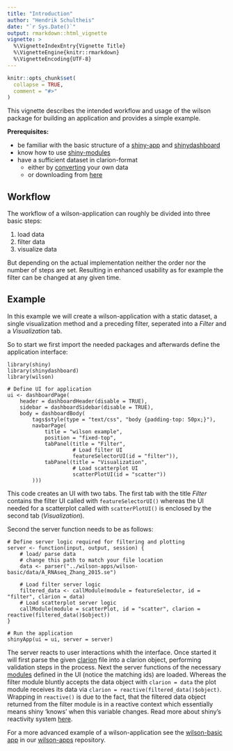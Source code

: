 ```yaml
---
title: "Introduction"
author: "Hendrik Schultheis"
date: "`r Sys.Date()`"
output: rmarkdown::html_vignette
vignette: >
  %\VignetteIndexEntry{Vignette Title}
  %\VignetteEngine{knitr::rmarkdown}
  %\VignetteEncoding{UTF-8}
---
```


```r
knitr::opts_chunk$set(
  collapse = TRUE,
  comment = "#>"
)
```

This vignette describes the intended workflow and usage of the wilson package for building an application and provides a simple example.

**Prerequisites:**

* be familiar with the basic structure of a [shiny-app](https://shiny.rstudio.com/articles/basics.html) and [shinydashboard](https://rstudio.github.io/shinydashboard/get_started.html)
* know how to use [shiny-modules](https://shiny.rstudio.com/articles/modules.html#using-modules)
* have a sufficient dataset in clarion-format
  * either by [converting](https://github.molgen.mpg.de/loosolab/wilson-apps/wiki/CLARION-Format/) your own data
  * or downloading from [here](https://github.molgen.mpg.de/loosolab/wilson-apps/tree/master/wilson-basic/data/)

## Workflow

The workflow of a wilson-application can roughly be divided into three basic steps:

1. load data
2. filter data
3. visualize data

But depending on the actual implementation neither the order nor the number of steps are set. Resulting in enhanced usability as for example the filter can be changed at any given time.

## Example

In this example we will create a wilson-application with a static dataset, a single visualization method and a preceding filter, seperated into a *Filter* and a *Visualization* tab.

So to start we first import the needed packages and afterwards define the application interface:
```
library(shiny)
library(shinydashboard)
library(wilson)

# Define UI for application
ui <- dashboardPage(
    header = dashboardHeader(disable = TRUE),
    sidebar = dashboardSidebar(disable = TRUE),
    body = dashboardBody(
        tags$style(type = "text/css", "body {padding-top: 50px;}"),
        navbarPage(
            title = "wilson example",
            position = "fixed-top",
            tabPanel(title = "Filter",
                     # Load filter UI
                     featureSelectorUI(id = "filter")),
            tabPanel(title = "Visualization",
                     # Load scatterplot UI
                     scatterPlotUI(id = "scatter"))
        )))
```
This code creates an UI with two tabs. The first tab with the title *Filter* contains the filter UI called with `featureSelectorUI()` whereas the UI needed for a scatterplot called with `scatterPlotUI()` is enclosed by the second tab (*Visualization*).

Second the server function needs to be as follows:
```
# Define server logic required for filtering and plotting
server <- function(input, output, session) {
    # load/ parse data
    # change this path to match your file location
    data <- parser("../wilson-apps/wilson-basic/data/A_RNAseq_Zhang_2015.se")
    
    # Load filter server logic
    filtered_data <- callModule(module = featureSelector, id = "filter", clarion = data)
    # Load scatterplot server logic
    callModule(module = scatterPlot, id = "scatter", clarion = reactive(filtered_data()$object))
}

# Run the application 
shinyApp(ui = ui, server = server)
```
The server reacts to user interactions whith the interface. Once started it will first parse the given [clarion](https://github.molgen.mpg.de/loosolab/wilson-apps/wiki/CLARION-Format/) file into a clarion object, performing validation steps in the process. Next the server functions of the necessary [modules](https://shiny.rstudio.com/articles/modules.html) defined in the UI (notice the matching ids) are loaded. Whereas the filter module bluntly accepts the data object with `clarion = data` the plot module receives its data via `clarion = reactive(filtered_data()$object)`. Wrapping in `reactive()` is due to the fact, that the filtered data object returned from the filter module is in a reactive context which essentially means shiny 'knows' when this variable changes. Read more about shiny's reactivity system [here](https://shiny.rstudio.com/articles/reactivity-overview.html).

For a more advanced example of a wilson-application see the [wilson-basic app](https://github.molgen.mpg.de/loosolab/wilson-apps/blob/master/wilson-basic/app.R) in our [wilson-apps](https://github.molgen.mpg.de/loosolab/wilson-apps/) repository.
